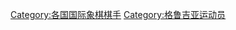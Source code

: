 {{Commonscat|Chess_players_from_Georgia}}

[[Category:各国国际象棋棋手|Category:各国国际象棋棋手]]
[[Category:格鲁吉亚运动员|Category:格鲁吉亚运动员]]